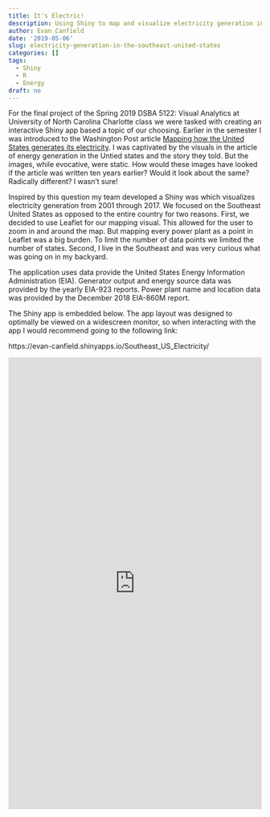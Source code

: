```yaml
---
title: It's Electric!
description: Using Shiny to map and visualize electricity generation in the Southeast United States
author: Evan Canfield
date: '2019-05-06'
slug: electricity-generation-in-the-southeast-united-states
categories: []
tags:
  - Shiny
  - R
  - Energy
draft: no
---
```


For the final project of the Spring 2019 DSBA 5122: Visual Analytics at University of North Carolina Charlotte class we were tasked with creating an interactive Shiny app based a topic of our choosing. Earlier in the semester I was introduced to the Washington Post article [Mapping how the United States generates its electricity](https://www.washingtonpost.com/graphics/national/power-plants). I was captivated by the visuals in the article of energy generation in the Untied states and the story they told. But the images, while evocative, were static. How would these images have looked if the article was written ten years earlier? Would it look about the same? Radically different? I wasn't sure! 

Inspired by this question my team developed a Shiny was which visualizes electricity generation from 2001 through 2017. We focused on the Southeast United States as opposed to the entire country for two reasons. First, we decided to use Leaflet for our mapping visual. This allowed for the user to zoom in and around the map. But mapping every power plant as a point in Leaflet was a big burden. To limit the number of data points we limited the number of states. Second, I live in the Southeast and was very curious what was going on in my backyard.

The application uses data provide the United States Energy Information Administration (EIA). Generator output and energy source data was provided by the yearly EIA-923 reports. Power plant name and location data was provided by the December 2018 EIA-860M report.

The Shiny app is embedded below. The app layout was designed to optimally be viewed on a widescreen monitor, so when interacting with the app I would recommend going to the following link: 

https://evan-canfield.shinyapps.io/Southeast_US_Electricity/

<iframe width="100%" height="900" scrolling="yes" frameborder="no"  src="https://evan-canfield.shinyapps.io/Southeast_US_Electricity/"> </iframe>